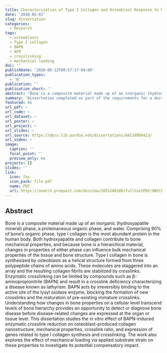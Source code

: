 ```yaml
---
title: Characterization of Type I Collagen and Osteoblast Response to Mechanical Loading
date: '2018-05-01'
slug: dissertation
categories:
  - Research
tags:
  - osteoblasts
  - Type I collagen
  - BAPN
  - AFM
  - crosslinking
  - mechanical loading
doi: ''
publishDate: '2020-05-12T00:57:17-04:00'
publication_types:
  - '0'
publication: ''
publication_short: ''
abstract: 'Bone is a composite material made up of an inorganic (hydroxyapatite mineral) phase, a proteinaceous organic phase, and water. Comprising 90% of bone’s organic phase, type I collagen is the most abundant protein in the human body. Both hydroxyapatite and collagen contribute to bone mechanical properties, and because bone is a hierarchical material, changes in properties of either phase can influence bulk mechanical properties of the tissue and bone structure. Type I collagen in bone is synthesized by osteoblasts as a helical structure formed from three polypeptide chains of amino acids. These molecules are staggered into an array and the resulting collagen fibrils are stabilized by crosslinks. Enzymatic crosslinking can be limited by compounds such as β-aminopropionitrile (BAPN) and result in a crosslink deficiency characterizing a disease known as lathyrism. BAPN acts by irreversibly binding to the active site of the lysyl oxidase enzyme, blocking the formation of new crosslinks and the maturation of pre-existing immature crosslinks. Understanding how changes in bone properties on a cellular level transcend levels of bone hierarchy provides an opportunity to detect or diagnose bone disease before disease-related changes are expressed at the organ or tissue level. This dissertation studies the in vitro effect of BAPN-induced enzymatic crosslink reduction on osteoblast-produced collagen nanostructure, mechanical properties, crosslink ratio, and expression of genes related to type I collagen synthesis and crosslinking. The work also explores the effect of mechanical loading via applied substrate strain on these properties to investigate its potential compensatory impact.'
summary: 'Dissertation completed as part of the requirements for a doctorate degree in Biomedical Engineering.'
featured: no
url_pdf: ~
url_code: ~
url_dataset: ~
url_poster: ~
url_project: ~
url_slides: ~
url_source: https://docs.lib.purdue.edu/dissertations/AAI10809423/
url_video: ~
image:
  caption: ''
  focal_point: ''
  preview_only: no
projects: []
slides: ''
link:
  icon: fas
  icon_pack: file-pdf
  name: PDF
  url: https://search.proquest.com/docview/2055240186/fulltextPDF/9BFCFA723D034B0BPQ/1?accountid=14707
---
```


## Abstract

Bone is a composite material made up of an inorganic (hydroxyapatite mineral) phase, a proteinaceous organic phase, and water. Comprising 90% of bone’s organic phase, type I collagen is the most abundant protein in the human body. Both hydroxyapatite and collagen contribute to bone mechanical properties, and because bone is a hierarchical material, changes in properties of either phase can influence bulk mechanical properties of the tissue and bone structure. Type I collagen in bone is synthesized by osteoblasts as a helical structure formed from three polypeptide chains of amino acids. These molecules are staggered into an array and the resulting collagen fibrils are stabilized by crosslinks. Enzymatic crosslinking can be limited by compounds such as β-aminopropionitrile (BAPN) and result in a crosslink deficiency characterizing a disease known as lathyrism. BAPN acts by irreversibly binding to the active site of the lysyl oxidase enzyme, blocking the formation of new crosslinks and the maturation of pre-existing immature crosslinks. Understanding how changes in bone properties on a cellular level transcend levels of bone hierarchy provides an opportunity to detect or diagnose bone disease before disease-related changes are expressed at the organ or tissue level. This dissertation studies the in vitro effect of BAPN-induced enzymatic crosslink reduction on osteoblast-produced collagen nanostructure, mechanical properties, crosslink ratio, and expression of genes related to type I collagen synthesis and crosslinking. The work also explores the effect of mechanical loading via applied substrate strain on these properties to investigate its potential compensatory impact.
